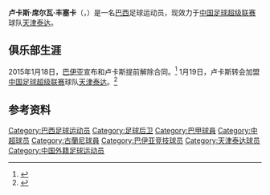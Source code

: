 {{Infobox football biography
| name           = 卢卡斯·丰塞卡<br>Lucas Fonseca
| fullname       = Lucas Silva Fonseca
| image          =
| caption        = 
| birth_date     = {{Birth date and age|1985|8|2}}<ref name="transfermarkt">{{Cite web |url=http://www.transfermarkt.com/lucas-fonseca/profil/spieler/203060 |title=Lucas Fonseca's profile |access-date=2015-01-20 |archive-date=2020-09-15 |archive-url=https://web.archive.org/web/20200915055627/https://www.transfermarkt.com/lucas-fonseca/profil/spieler/203060 |dead-url=no }}</ref>
| birth_place    = [[巴西|巴西]][[佩德拉尔瓦_(米纳斯吉拉斯州)|佩德拉尔瓦]]<ref name="transfermarkt"/>
| height         = {{height|m=1.91}}<ref name="transfermarkt"/>
| currentclub    = [[天津泰达足球俱乐部|天津泰达]]
| clubnumber     = 4
| position       = [[后卫_(足球)|中后卫]]
| youthyears1    = 
| youthclubs1    = 
| years1         = 2010–2011  
| years2         = 2011
| years3         = 2012–2013 
| years4         = 2012
| years5         = 2013–2014
| years6         = 2015–
| clubs1         = [[União_São_João_Esporte_Clube|圣若昂联合]]  
| clubs2         = → [[瓜拉尼足球俱乐部|瓜拉尼]] (租借)    
| clubs3         = [[Mogi_Mirim_Esporte_Clube|莫吉米林]]  
| clubs4         = → [[巴伊亚竞技俱乐部|巴伊亚]] (租借)  
| clubs5         = [[巴伊亚竞技俱乐部|巴伊亚]]
| clubs6         = [[天津泰达足球俱乐部|天津泰达]]
| caps1          = 0   
| caps2          = 6   
| caps3          = 0     
| caps4          = 10    
| caps5          = 51
| caps6          = 1
| goals1         = 0 
| goals2         = 0 
| goals3         = 0  
| goals4         = 0
| goals5         = 0
| goals6         = 0
| nationalyears1 = 
| nationalteam1  = 
| nationalcaps1  = 
| nationalgoals1 = 
| pcupdate       = 2015年1月20日
| ntupdate       = 
}}
'''卢卡斯·席尔瓦·丰塞卡'''（{{lang-pt|'''Lucas Silva Fonseca'''}}，{{bd|1985年|8月2日|catIdx=Fonseca, Lucas Silva}}）是一名[[巴西|巴西]]足球运动员，现效力于[[中国足球超级联赛|中国足球超级联赛]]球队[[天津泰达足球俱乐部|天津泰达]]。

==俱乐部生涯==
2015年1月18日，[[巴伊亚竞技俱乐部|巴伊亚]]宣布和卢卡斯提前解除合同。<ref>{{Cite web |url=http://www.esporteclubebahia.com.br/nota-oficial-15 |title=Lucas Fonseca não permanece no Bahia |access-date=2015-01-20 |archive-date=2016-03-18 |archive-url=https://web.archive.org/web/20160318162652/http://www.esporteclubebahia.com.br/nota-oficial-15/ |dead-url=no }}</ref> 1月19日，卢卡斯转会加盟[[中国足球超级联赛|中国足球超级联赛]]球队[[天津泰达足球俱乐部|天津泰达]]。<ref>{{Cite web |url=http://tedafc.jwb.com.cn/art/2015/1/19/art_2343_5292408.html |title=【公告】泰达签2015赛季新援 巴西球员披4号战袍 |accessdate=2015-01-20 |archive-date=2015-01-20 |archive-url=https://web.archive.org/web/20150120053503/http://tedafc.jwb.com.cn/art/2015/1/19/art_2343_5292408.html |dead-url=yes }}</ref>

==参考资料==
{{reflist}}

{{2015年中超分类名单天津}}

{{DEFAULTSORT:Fonseca, Lucas Silva}}
[[Category:巴西足球运动员|Category:巴西足球运动员]]
[[Category:足球后卫|Category:足球后卫]]
[[Category:巴甲球員|Category:巴甲球員]]
[[Category:中超球员|Category:中超球员]]
[[Category:古蘭尼球員|Category:古蘭尼球員]]
[[Category:巴伊亚竞技球员|Category:巴伊亚竞技球员]]
[[Category:天津泰达球员|Category:天津泰达球员]]
[[Category:中国外籍足球运动员|Category:中国外籍足球运动员]]